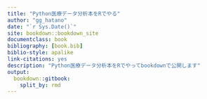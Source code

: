 ```yaml
--- 
title: "Python医療データ分析本をRでやる"
author: "gg_hatano"
date: "`r Sys.Date()`"
site: bookdown::bookdown_site
documentclass: book
bibliography: [book.bib]
biblio-style: apalike
link-citations: yes
description: "Python医療データ分析本をRでやってbookdownで公開します"
output:
  bookdown::gitbook:
    split_by: rmd
---
```




